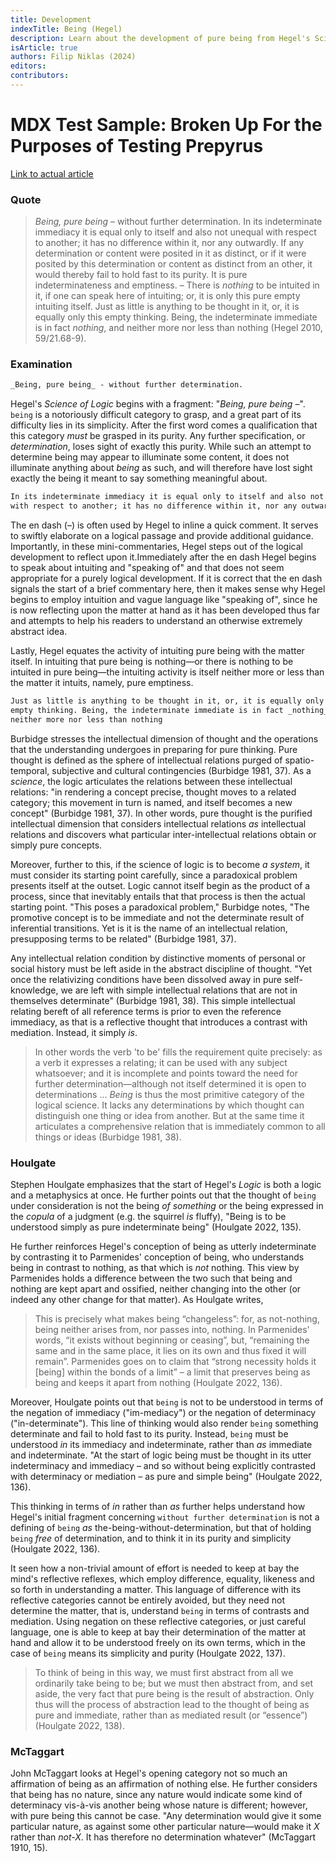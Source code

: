 ```yaml
---
title: Development
indexTitle: Being (Hegel)
description: Learn about the development of pure being from Hegel's Science of Logic.
isArticle: true
authors: Filip Niklas (2024)
editors:
contributors:
---
```


# MDX Test Sample: Broken Up For the Purposes of Testing Prepyrus

[Link to actual article](https://github.com/systemphil/sphil/blob/main/src/pages/hegel/reference/being/development.mdx)

### Quote

> _Being, pure being_ &ndash; without further determination. In its
> indeterminate immediacy it is equal only to itself and also not unequal with
> respect to another; it has no difference within it, nor any outwardly. If any
> determination or content were posited in it as distinct, or if it were posited
> by this determination or content as distinct from an other, it would thereby
> fail to hold fast to its purity. It is pure indeterminateness and emptiness.
> &ndash; There is _nothing_ to be intuited in it, if one can speak here of
> intuiting; or, it is only this pure empty intuiting itself. Just as little is
> anything to be thought in it, or, it is equally only this empty thinking.
> Being, the indeterminate immediate is in fact _nothing_, and neither more nor
> less than nothing (Hegel 2010, 59/21.68-9).

### Examination

```md
_Being, pure being_ - without further determination.
```

Hegel's _Science of Logic_ begins with a fragment: "_Being, pure being_
&ndash;". `being` is a notoriously difficult category to grasp, and a great part
of its difficulty lies in its simplicity. After the first word comes a
qualification that this category _must_ be grasped in its purity. Any further
specification, or _determination_, loses sight of exactly this purity. While
such an attempt to determine being may appear to illuminate some content, it
does not illuminate anything about _being_ as such, and will therefore have lost
sight exactly the being it meant to say something meaningful about.

```md
In its indeterminate immediacy it is equal only to itself and also not unequal
with respect to another; it has no difference within it, nor any outwardly.
```

The en dash (&ndash;) is often used by Hegel to inline a quick comment. It
serves to swiftly elaborate on a logical passage and provide additional
guidance. Importantly, in these mini-commentaries, Hegel steps out of the
logical development to reflect upon it.Immediately after the en dash Hegel
begins to speak about intuiting and "speaking of" and that does not seem
appropriate for a purely logical development. If it is correct that the en dash
signals the start of a brief commentary here, then it makes sense why Hegel
begins to employ intuition and vague language like "speaking of", since he is
now reflecting upon the matter at hand as it has been developed thus far and
attempts to help his readers to understand an otherwise extremely abstract idea.

Lastly, Hegel equates the activity of intuiting pure being with the matter
itself. In intuiting that pure being is nothing&mdash;or there is nothing to be
intuited in pure being&mdash;the intuiting activity is itself neither more or
less than the matter it intuits, namely, pure emptiness.

[^1]: [Spinoza on Intuition from the Stanford Encyclopedia of Philosophy](https://plato.stanford.edu/entries/spinoza-epistemology-mind/#KindCognIIIIntu)

```md
Just as little is anything to be thought in it, or, it is equally only this
empty thinking. Being, the indeterminate immediate is in fact _nothing_, and
neither more nor less than nothing
```

Burbidge stresses the intellectual dimension of thought and the operations that
the understanding undergoes in preparing for pure thinking. Pure thought is
defined as the sphere of intellectual relations purged of spatio-temporal,
subjective and cultural contingencies (Burbidge 1981, 37). As a _science_, the
logic articulates the relations between these intellectual relations: "in
rendering a concept precise, thought moves to a related category; this movement
in turn is named, and itself becomes a new concept" (Burbidge 1981, 37). In
other words, pure thought is the purified intellectual dimension that considers
intellectual relations _as_ intellectual relations and discovers what particular
inter-intellectual relations obtain or simply pure concepts.

Moreover, further to this, if the science of logic is to become _a system_, it
must consider its starting point carefully, since a paradoxical problem presents
itself at the outset. Logic cannot itself begin as the product of a process,
since that inevitably entails that that process is then the actual starting
point. "This poses a paradoxical problem," Burbidge notes, "The promotive
concept is to be immediate and not the determinate result of inferential
transitions. Yet is it is the name of an intellectual relation, presupposing
terms to be related" (Burbidge 1981, 37).

Any intellectual relation condition by distinctive moments of personal or social
history must be left aside in the abstract discipline of thought. "Yet once the
relativizing conditions have been dissolved away in pure self-knowledge, we are
left with simple intellectual relations that are not in themselves determinate"
(Burbidge 1981, 38). This simple intellectual relating bereft of all reference
terms is prior to even the reference immediacy, as that is a reflective thought
that introduces a contrast with mediation. Instead, it simply _is_.

> In other words the verb 'to be' fills the requirement quite precisely: as a
> verb it expresses a relating; it can be used with any subject whatsoever; and
> it is incomplete and points toward the need for further
> determination&mdash;although not itself determined it is open to
> determinations ... _Being_ is thus the most primitive category of the logical
> science. It lacks any determinations by which thought can distinguish one
> thing or idea from another. But at the same time it articulates a
> comprehensive relation that is immediately common to all things or ideas
> (Burbidge 1981, 38).

### Houlgate

Stephen Houlgate emphasizes that the start of Hegel's _Logic_ is both a logic
and a metaphysics at once. He further points out that the thought of `being`
under consideration is not the being _of something_ or the being expressed in
the _copula_ of a judgment (e.g. the squirrel _is_ fluffy), "Being is to be
understood simply as pure indeterminate being" (Houlgate 2022, 135).

He further reinforces Hegel's conception of being as utterly indeterminate by
contrasting it to Parmenides' conception of being, who understands being in
contrast to nothing, as that which is _not_ nothing. This view by Parmenides
holds a difference between the two such that being and nothing are kept apart
and ossified, neither changing into the other (or indeed any other change for
that matter). As Houlgate writes,

> This is precisely what makes being “changeless”: for, as not-nothing, being
> neither arises from, nor passes into, nothing. In Parmenides' words, “it
> exists without beginning or ceasing”, but, “remaining the same and in the same
> place, it lies on its own and thus fixed it will remain”. Parmenides goes on
> to claim that “strong necessity holds it [being] within the bonds of a limit”
> &ndash; a limit that preserves being as being and keeps it apart from nothing
> (Houlgate 2022, 136).

Moreover, Houlgate points out that `being` is not to be understood in terms of
the negation of immediacy ("im-mediacy") or the negation of determinacy
("in-determinate"). This line of thinking would also render `being` something
determinate and fail to hold fast to its purity. Instead, `being` must be
understood _in_ its immediacy and indeterminate, rather than _as_ immediate and
indeterminate. "At the start of logic being must be thought in its utter
indeterminacy and immediacy &ndash; and so without being explicitly contrasted
with determinacy or mediation &ndash; as pure and simple being" (Houlgate 2022,
136).

This thinking in terms of _in_ rather than _as_ further helps understand how
Hegel's initial fragment concerning `without further determination` is not a
defining of `being` _as_ the-being-without-determination, but that of holding
`being` _free_ of determination, and to think it in its purity and simplicity
(Houlgate 2022, 136).

It seen how a non-trivial amount of effort is needed to keep at bay the mind's
reflective reflexes, which employ difference, equality, likeness and so forth in
understanding a matter. This language of difference with its reflective
categories cannot be entirely avoided, but they need not determine the matter,
that is, understand `being` in terms of contrasts and mediation. Using negation
on these reflective categories, or just careful language, one is able to keep at
bay their determination of the matter at hand and allow it to be understood
freely on its own terms, which in the case of `being` means its simplicity and
purity (Houlgate 2022, 137).

> To think of being in this way, we must first abstract from all we ordinarily
> take being to be; but we must then abstract from, and set aside, the very fact
> that pure being is the result of abstraction. Only thus will the process of
> abstraction lead to the thought of being as pure and immediate, rather than as
> mediated result (or “essence”)(Houlgate 2022, 138).

### McTaggart

John McTaggart looks at Hegel's opening category not so much an affirmation of
being as an affirmation of nothing else. He further considers that being has no
nature, since any nature would indicate some kind of determinacy vis-à-vis
another being whose nature is different; however, with pure being this cannot be
case. "Any determination would give it some particular nature, as against some
other particular nature&mdash;would make it _X_ rather than _not-X_. It has
therefore no determination whatever" (McTaggart 1910, 15).
